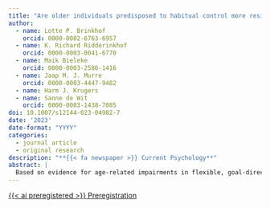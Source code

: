 ```yaml
---
title: "Are older individuals predisposed to habitual control more resilient?"
author:
  - name: Lotte P. Brinkhof
    orcid: 0000-0002-6763-6957
  - name: K. Richard Ridderinkhof
    orcid: 0000-0003-0041-6770
  - name: Maik Bieleke
    orcid: 0000-0003-2586-1416
  - name: Jaap M. J. Murre
    orcid: 0000-0003-4447-9482
  - name: Harm J. Krugers
  - name: Sanne de Wit
    orcid: 0000-0003-1438-7085
doi: 10.1007/s12144-023-04982-7
date: '2023'
date-format: "YYYY"
categories:
  - journal article
  - original research
description: "**{{< fa newspaper >}} Current Psychology**"
abstract: |
  Based on evidence for age-related impairments in flexible, goal-directed control, the formation of habits has been recognized as an opportune route for behavioural adjustment that promotes resilience among older adults. The present study set out to examine how individual differences in quality of life (QoL) and mental well-being (MWB) in older adults (*N* = 1116, 55 – 92 years old) relate to the inclination to engage in strategic planning and lifestyle regularity. Importantly, the beneficial effects of these two habit predisposing factors on MWB and QoL were found to be mediated by conscientiousness, a personality trait characterized by a tendency to be goal-oriented, organized, responsible and disciplined, and to plan for the future. These results emphasize the benefits of conscientiousness for resilience in later life and suggest that both habit-predisposing factors may offer promising and concrete target points to elicit more conscientious behaviour, and thereby support QoL and MWB. Longitudinal and experimental research may help to establish the flow of causality in the intriguing dynamics between these variables.
---
```


<!-- Preregistration -->
<a 
  target = "_blank" 
  class = "btn btn-dark rounded-pill" 
  href = "https://osf.io/8wmp6" 
  role = "button">
{{< ai preregistered >}} Preregistration
</a>

